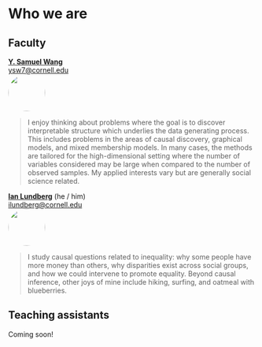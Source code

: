 # Who we are {.unnumbered}

<head>
<style>
img {
  border-radius: 50%;
}
</style>
</head>

## Faculty {.unnumbered}

[**Y. Samuel Wang**](https://ysamuelwang.com/)\
[ysw7@cornell.edu](mailto:ysw7@cornell.edu)\
<img src="assets/Sam.jpeg" style="width:75px">

> I enjoy thinking about problems where the goal is to discover interpretable structure which underlies the data generating process. This includes problems in the areas of causal discovery, graphical models, and mixed membership models. In many cases, the methods are tailored for the high-dimensional setting where the number of variables considered may be large when compared to the number of observed samples. My applied interests vary but are generally social science related.

[**Ian Lundberg**](https://www.ianlundberg.org/) (he / him)\
[ilundberg@cornell.edu](mailto:ilundberg@cornell.edu)\
<img src="assets/Ian.jpg" style="width:75px">

>I study causal questions related to inequality: why some people have more money than others, why disparities exist across social groups, and how we could intervene to promote equality. Beyond causal inference, other joys of mine include hiking, surfing, and oatmeal with blueberries.

## Teaching assistants {.unnumbered}

Coming soon!
